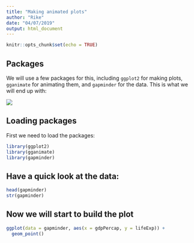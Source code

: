 ```yaml
---
title: "Making animated plots"
author: "Rike"
date: "04/07/2019"
output: html_document
---
```


```r
knitr::opts_chunk$set(echo = TRUE)
```

## Packages

We will use a few packages for this, including `ggplot2` for making plots, `gganimate` for animating them, and `gapminder` for the data. This is what we will end up with:


![](MEP_R/project/Tutorial/YayImadeaGIF.gif)

## Loading packages

First we need to load the packages:

```r
library(ggplot2)
library(gganimate)
library(gapminder)
```

## Have a quick look at the data:

```r
head(gapminder)
str(gapminder)
```


## Now we will start to build the plot

```r
ggplot(data = gapminder, aes(x = gdpPercap, y = lifeExp)) +
  geom_point()
```

